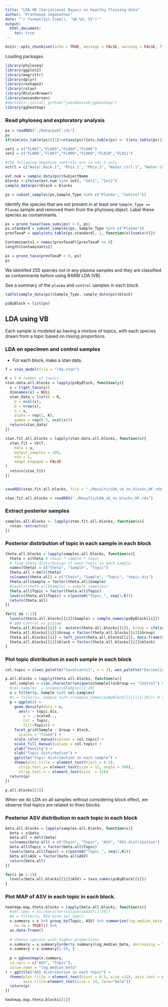```yaml
---
title: "LDA-VB (Variational Bayes) on healthy flossing data"
author: "Pratheepa Jeganathan"
date: "`r format(Sys.time(), '%B %d, %Y')`"
output: 
  html_document:
    toc: true
---
```



```r
knitr::opts_chunk$set(echo = TRUE, message = FALSE, warning = FALSE, fig.width = 16, fig.height = 10)
```

Loading packages
```r
library(phyloseq)
library(ggplot2)
library(magrittr)
library(dplyr)
library(reshape2)
library(rstan)
library(RColorBrewer)
library(wesanderson)
#devtools::install_github("jakobbossek/ggheatmap")
library(ggheatmap)
```


### Read phyloseq and exploratory analysis

```r
ps = readRDS("./Data/pshf.rds")
ps
if(dim(otu_table(ps))[1]!=ntaxa(ps)){otu_table(ps) <- t(otu_table(ps))}
```

```r
set1 = c("FL002","FL003","FL004","FL005")
set2 = c("FL006","FL007","FL008","FL009","FL010","FL011")

#the following negative controls are in set 2 only.
nctrl = c("Water.Keck.1", "Phix.1", "Phix.2", "Water.ctrl.1", "Water.ctrl.2")

ext.num = sample_data(ps)$SubjectName
blocks <-ifelse(ext.num %in% set1, "Set1", "Set2")
sample_data(ps)$block = blocks

ps = subset_samples(ps,Sample_Type %in% c("Plasma", "Control"))
```

Identify the species that are not present in at least one `Sample_Type == Plasma` sample and removed them from the phyloseq object. Label these species as contaminants. 

```r
ps = prune_taxa(taxa_sums(ps) > 0, ps)
ps.standard = subset_samples(ps, Sample_Type %in% c("Plasma"))
prevTaxaP = apply(otu_table(ps.standard), 1, function(x){sum(x>0)})

Contaminants1 = names(prevTaxaP)[prevTaxaP == 0]
length(Contaminants1)
```

```r
ps = prune_taxa(prevTaxaP > 0, ps)
ps
```

We identifed 255 species not in any plasma samples and they are classified as contaminants before using BARBI LDA (VB).
  
See a summary of the `plasma` and `control` samples in each block. 

```r
table(sample_data(ps)$Sample_Type, sample_data(ps)$block)
```


```r
psByBlock = list(ps)
```



## LDA using VB

Each sample is modeled as having a mixture of topics, with each species drawn from a topic based on mixing proportions.


### LDA on specimen and control samples

- For each block, make a stan data.

```r
f = stan_model(file = "lda.stan")
```

```r
K = 5 # number of topics
stan.data.all.blocks = lapply(psByBlock, function(y){
  x = t(get_taxa(y))
  dimnames(x) = NULL
  stan_data = list(K = K, 
    V = ncol(x), 
    D = nrow(x), 
    n = x, 
    alpha = rep(1, K), 
    gamma = rep(0.5, ncol(x)))
  return(stan_data)
})
```

```r
stan.fit.all.blocks = lapply(stan.data.all.blocks, function(u){
  stan_fit = vb(f, 
    data = u, 
    output_samples = 100, 
    eta = 1, 
    adapt_engaged = FALSE
)
  return(stan_fit)
})


saveRDS(stan.fit.all.blocks, file = "./Results/LDA_vb_no_blocks_HF.rds")
```



```r
stan.fit.all.blocks = readRDS("./Results/LDA_vb_no_blocks_HF.rds")
```


### Extract posterior samples
```r
samples.all.blocks <- lapply(stan.fit.all.blocks, function(x){
  rstan::extract(x)
})
```

### Posterior distirbution of topic in each sample in each block
```r
theta.all.blocks = lapply(samples.all.blocks, function(x){
  theta = x$theta # chain * sample * topic
  # find theta distirbution of each topic in each sample
  names(theta) = c("theta", "Sample", "Topic")
  theta.all = melt(theta)
  colnames(theta.all) = c("Chain", "Sample", "Topic", "topic.dis")
  theta.all$Sample = factor(theta.all$Sample)
  #levels(theta.all$Sample) = sample_names(ps)
  theta.all$Topic = factor(theta.all$Topic)
  levels(theta.all$Topic) = c(paste0("Topic_", seq(1,K)))
  return(theta.all)
})

for(i in 1:1){
  levels(theta.all.blocks[[i]]$Sample) = sample_names(psByBlock[[i]])
  # add control or plasam
  theta.all.blocks[[i]] =  mutate(theta.all.blocks[[i]], Group = ifelse(substr(Sample, 7, 8) =="cf","Plasma", "Control"))
  theta.all.blocks[[i]]$Group = factor(theta.all.blocks[[i]]$Group)
  theta.all.blocks[[i]] = left_join(theta.all.blocks[[i]], data.frame(sample_data(psByBlock[[1]])), by = c("Sample" = "SampleCode"))
  theta.all.blocks[[i]]$block = factor(theta.all.blocks[[i]]$block)
}
```

### Plot topic distribution in each sample in each block
```r
col.topic = c(wes_palette("Cavalcanti1", n = 3), wes_palette("Darjeeling1", n = 2)) # sum of two n's should be equal to K.

p.all.blocks = lapply(theta.all.blocks, function(u){
  sel.samples = c(as.character(unique(u$Sample[(u$Group == "Control") & (u$block == "Set1")])[1:5]), as.character(unique(u$Sample[(u$Group == "Plasma") & (u$block == "Set1")])[1:5]), as.character(unique(u$Sample[(u$Group == "Control") & (u$block == "Set2")])[1:5]), as.character(unique(u$Sample[(u$Group == "Plasma") & (u$block == "Set2")])[1:5]))
  #sel.samples  = unique(u$Sample)[1:20]
  u = filter(u, Sample %in% sel.samples)
  #u = filter(u, Sample %in% c(sample_names(psByBlock[[1]])[1:20])) # this is to make only few sample plots
  p = ggplot() + 
    geom_density(data = u, 
      aes(x = topic.dis, 
        y = ..scaled.., 
        col = Topic, 
        fill=Topic)) + 
    facet_grid(Sample ~ Group + block, 
      scales = "fixed") + 
    scale_color_manual(values = col.topic) + 
    scale_fill_manual(values = col.topic) + 
    ylab("density") +
    xlab("Topic distirbution") + 
    ggtitle("Topic distribution in each sample") + 
    theme(plot.title = element_text(hjust = 0.5), 
      strip.text.y= element_text(size = 12, angle = 360), 
      strip.text.x = element_text(size  = 12))
  return(p)
})

```

```r
p.all.blocks[[1]]
```

When we do LDA on all samples without considering block effect, we observe that topics are related to thwo blocks. 

### Posterior ASV distribution in each topic in each block
```r
beta.all.blocks = lapply(samples.all.blocks, function(x){
  beta = x$beta
  beta.all = melt(beta)
  colnames(beta.all) = c("Chain", "Topic", "ASV", "ASV.distribution")
  beta.all$Topic = factor(beta.all$Topic)
  levels(beta.all$Topic) = c(paste0("Topic_", seq(1,K)))
  beta.all$ASV = factor(beta.all$ASV)
  return(beta.all)
})

for(i in 1:1){
  levels(beta.all.blocks[[i]]$ASV) = taxa_names(psByBlock[[i]])
}

```

### Plot MAP of ASV in each topic in each block.
```r
heatmap.map.theta.blocks = lapply(beta.all.blocks, function(x){
  #sel.spec = as.character(unique(x$ASV)[1:50])
  #x = filter(x, ASV %in% sel.spec)
  x.summary = x %>% group_by(Topic, ASV) %>% summarise(log_median_beta = log(median(ASV.distribution, 
    na.rm = TRUE))) %>%
  as.data.frame()
  
  # choose species with higher proportions
  x.summary = x.summary[order(x.summary$log_median_beta, decreasing = TRUE),]
  x.summary = x.summary[1:50, ]
  
  p = ggheatmap(x.summary,
  id.vars = c("ASV", "Topic"),
  value.name = "log_median_beta"
) + ggtitle("ASV distribution in each topic") + 
  theme(plot.title = element_text(hjust = 0.5, size =12), axis.text = element_text(size = 12),
        axis.title=element_text(size = 14, face="bold")) 
  return(p)
})

```

```r
heatmap.map.theta.blocks[[1]]
```

